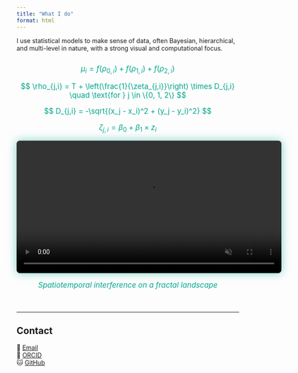 ```yaml
---
title: "What I do"
format: html
---
```


I use statistical models to make sense of data, often Bayesian, hierarchical, and multi-level in nature, with a strong visual and computational focus.

<div style="text-align: center; margin: 2em 0;">

<!-- Styled equations -->
<div style="text-align: center; color: #00A68A; font-size: 1.2em; margin-bottom: 3em;">

$$
\mu_i = f(\rho_{0,i}) + f(\rho_{1,i}) + f(\rho_{2,i})
$$

$$
\rho_{j,i} = T + \left(\frac{1}{\zeta_{j,i}}\right) \times D_{j,i}
\quad \text{for } j \in \{0, 1, 2\}
$$

$$
D_{j,i} = -\sqrt{(x_j - x_i)^2 + (y_j - y_i)^2}
$$

$$
\zeta_{j,i} = \beta_0 + \beta_1 \times z_i
$$

  <video width="600" autoplay loop muted playsinline style="border-radius: 8px; box-shadow: 0 0 20px #00A68A88; background-color: #202123;">
    <source src="media/mu_wave.mp4" type="video/mp4">
    Your browser does not support the video tag.
  </video>
  <p style="color: #00A68A;"><em>Spatiotemporal interference on a fractal landscape</em></p>
</div>

</div>

---

## Contact

📧 [Email](mailto:deon.roos4@abdn.ac.uk)  
📖 [ORCID](https://orcid.org/0000-0003-4866-7472)  
🐱 [GitHub](https://github.com/Deon88)



<script>
  document.addEventListener("DOMContentLoaded", function () {
    const observer = new MutationObserver(() => {
      const svgIcon = document.querySelector(".aa-SubmitButton .aa-SubmitIcon svg");
      if (svgIcon) {
        svgIcon.setAttribute("fill", "#00A68A");
        svgIcon.setAttribute("stroke", "#00A68A");
        svgIcon.style.color = "#00A68A";
      }
    });

    observer.observe(document.body, {
      childList: true,
      subtree: true
    });
  });
</script>
